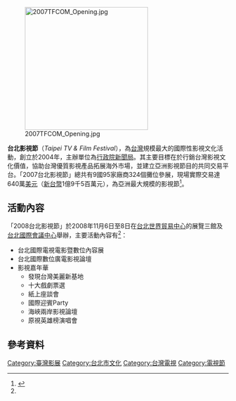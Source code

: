 [[File:2007TFCOM_Opening.jpg|280px]]

'''台北影視節'''（''Taipei TV & Film Festival''），為[[台灣|台灣]]規模最大的國際性影視文化活動，創立於2004年，主辦單位為[[行政院新聞局|行政院新聞局]]。其主要目標在於行銷台灣影視文化價值，協助台灣優質影視產品拓展海外市場，並建立亞洲影視節目的共同交易平台。「2007台北影視節」總共有9國95家廠商324個攤位參展，現場實際交易達640萬[[美元|美元]]（[[新台幣|新台幣]]1億9千5百萬元），為亞洲最大規模的影視節<ref name="2008官網">{{Cite web |url=http://www.ttff.com.tw/index.htm |title=2008台北影視節官方網站 |accessdate=2009-03-10 |archive-date=2009-01-17 |archive-url=https://web.archive.org/web/20090117203401/http://www.ttff.com.tw/index.htm |dead-url=yes }}</ref>。

==活動內容==
「2008台北影視節」於2008年11月6日至8日在[[台北世界貿易中心|台北世界貿易中心]]的展覽三館及[[台北國際會議中心|台北國際會議中心]]舉辦，主要活動內容有<ref name="2008官網"/>：
*台北國際電視電影暨數位內容展
*台北國際數位廣電影視論壇
*影視嘉年華 
**發現台灣美麗新基地
**十大戲劇票選
**紙上座談會
**國際迎賓Party
**海峽兩岸影視論壇
**原視英雄榜演唱會

==參考資料==
{{commonscat|Taipei TV & Film Festival}}
{{Wikinewscat|台北影視節}}
<div class="references-small">
<references />
</div>

[[Category:臺灣影展|Category:臺灣影展]]
[[Category:台北市文化|Category:台北市文化]]
[[Category:台灣電視|Category:台灣電視]]
[[Category:電視節|Category:電視節]]